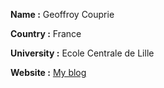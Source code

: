 '''Name :''' Geoffroy Couprie

'''Country :''' France

'''University :''' Ecole Centrale de Lille

'''Website :''' [http://eleves.ec-lille.fr/~couprieg My blog]